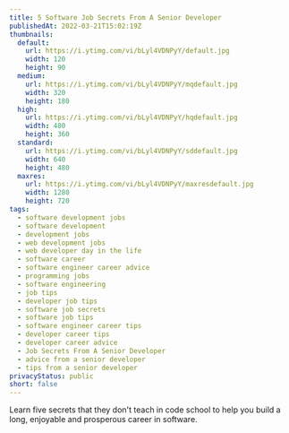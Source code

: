```yaml
---
title: 5 Software Job Secrets From A Senior Developer
publishedAt: 2022-03-21T15:02:19Z
thumbnails:
  default:
    url: https://i.ytimg.com/vi/bLyl4VDNPyY/default.jpg
    width: 120
    height: 90
  medium:
    url: https://i.ytimg.com/vi/bLyl4VDNPyY/mqdefault.jpg
    width: 320
    height: 180
  high:
    url: https://i.ytimg.com/vi/bLyl4VDNPyY/hqdefault.jpg
    width: 480
    height: 360
  standard:
    url: https://i.ytimg.com/vi/bLyl4VDNPyY/sddefault.jpg
    width: 640
    height: 480
  maxres:
    url: https://i.ytimg.com/vi/bLyl4VDNPyY/maxresdefault.jpg
    width: 1280
    height: 720
tags:
  - software development jobs
  - software development
  - development jobs
  - web development jobs
  - web developer day in the life
  - software career
  - software engineer career advice
  - programming jobs
  - software engineering
  - job tips
  - developer job tips
  - software job secrets
  - software job tips
  - software engineer career tips
  - developer career tips
  - developer career advice
  - Job Secrets From A Senior Developer
  - advice from a senior developer
  - tips from a senior developer
privacyStatus: public
short: false
---
```

  
Learn five secrets that they don't teach in code school to help you build a long, enjoyable and prosperous career in software.
